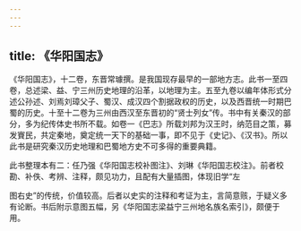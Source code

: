 ```yaml
---
---
---
```

title: 《华阳国志》
---



《华阳国志》，十二卷，东晋常璩撰。是我国现存最早的一部地方志。此书一至四卷，总述梁、益、宁三州历史地理的沿革，以地理为主。五至九卷以编年体形式分述公孙述、刘焉刘璋父子、蜀汉、成汉四个割据政权的历史，以及西晋统一时期巴蜀的历史。十至十二卷为三州由西汉至东晋初的“贤士列女”传。书中有关秦汉的部分，多为纪传体史书所不载。如卷一《巴志》所载刘邦为汉王时，纳范目之策，募发賨民，共定秦地，奠定统一天下的基础一事，即不见于《史记》、《汉书》。所以此书是研究秦汉历史地理和巴蜀地方史不可多得的重要典籍。

此书整理本有二：任乃强《华阳国志校补图注》、刘琳《华阳国志校注》。前者校勘、补佚、考辨、注释，颇见功力，且配有大量插图，体现旧学“左

图右史”的传统，价值较高。后者以史实的注释和考证为主，言简意赅，于疑义多有论断。书后附示意图五幅，另《华阳国志梁益宁三州地名族名索引》，颇便于用。